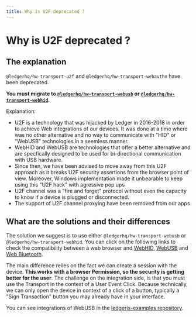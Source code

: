 ```yaml
---
title: Why is U2F deprecated ?
---
```



# Why is U2F deprecated ?

## The explanation

`@ledgerhq/hw-transport-u2f` and `@ledgerhq/hw-transport-webauthn` have been deprecated.

**You must migrate to [`@ledgerhq/hw-transport-webusb`](../integration-walkthrough/web-application/web-hid-usb/) or [`@ledgerhq/hw-transport-webhid`](../integration-walkthrough/web-application/web-hid-usb/).**

Explanation:

- U2F is a technology that was hijacked by Ledger in 2016-2018 in order to achieve Web integrations of our devices. It was done at a time where was no other alternative and no way to communicate with "HID" or "WebUSB" technologies in a seemless manner.
- WebHID and WebUSB are technologies that offer a better alternative and are specfically designed to be used for bi-directional communication with USB hardware.
- Since then, we have been advised to move away from this U2F approach as it breaks U2F security assertions from the browser point of view. Moreover, Windows implementation made it unbearable to keep using this "U2F hack" with agressive pop ups
- U2F channel was a "fire and forget" protocol without even the capacity to know if a device is plugged or disconnected.
- The support of U2F channel proxying have been removed from our apps

## What are the solutions and their differences

The solution we suggest is to use either `@ledgerhq/hw-transport-webusb` or `@ledgerhq/hw-transport-webhid`. You can click on the following links to check the compatibility between a web browser and [WebHID](https://caniuse.com/webhid), [WebUSB](https://caniuse.com/webusb) and [Web Bluetooth](https://caniuse.com/web-bluetooth).

The main difference relies on the fact we can create a session with the device. **This works with a browser Permission, so the security is getting better for the user**. The challenge on the integration side, is that you must use the Transport in the context of a User Event Click. Because technically, we can only open the device in context of a click of a button, typically a "Sign Transaction" button you may already have in your interface.

You can see integrations of WebUSB in the [ledgerjs-examples repository](https://github.com/LedgerHQ/ledgerjs-examples/tree/new-examples).

